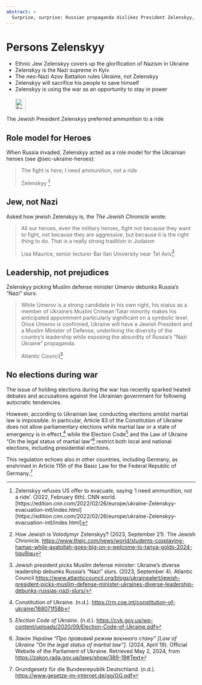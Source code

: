 ```yaml
---
abstract: > 
  Surprise, surprise: Russian propaganda dislikes President Zelenskyy, who defends Ukraine successfully for more than three years. Read more. 
---
```


# Persons Zelenskyy {#sec-persons-zelenskyy}

::: {.callout-caution title="Myth"}
- Ethnic Jew Zelenskyy covers up the glorification of Nazism in Ukraine
- Zelenskyy is the Nazi supreme in Kyiv 
- The neo-Nazi Azov Battalion rules Ukraine, not Zelenskyy
- Zelenskyy will sacrifice his people to save himself
- Zelenskyy is using the war as an opportunity to stay in power
[<br></br>![Search for topic in EUvsDisinfo](../all_common_img/EUvsDisinfo_400x240.jpg){height=2em}](https://euvsdisinfo.eu/disinformation-cases/?text=Volodymyr%20Zelenskyy&sort=relevance)
:::

::: {.callout-tip title="Truth"}
The Jewish President Zelenskyy preferred ammunition to a ride
:::

## Role model for Heroes

When Russia invaded, Zelenskyy acted as a role model for the Ukrainian heroes (see @sec-ukraine-heroes): 

> The fight is here; I need ammunition, not a ride 
>
> Zelenskyy [^persons-zelenskyy-1]


## Jew, not Nazi

Asked how jewish Zelenskyy is, the *The Jewish Chronicle* wrote:

> All our heroes, even the military heroes, fight not because they want to fight, not because they are aggressive, but because it is the right thing to do. That is a really strong tradition in Judaism 
>
> Lisa Maurice, senior lecturer Bar Ilan University near Tel Aviv[^persons-zelenskyy-2]

## Leadership, not prejudices

Zelenskyy picking Muslim defense minister Umerov debunks Russia’s “Nazi” slurs:

> While Umerov is a strong candidate in his own right, his status as a member of Ukraine’s Muslim Crimean Tatar minority makes his anticipated appointment particularly significant on a symbolic level. Once Umerov is confirmed, Ukraine will have a Jewish President and a Muslim Minister of Defense, underlining the diversity of the country’s leadership while exposing the absurdity of Russia’s “Nazi Ukraine” propaganda.
> 
> Atlantic Council[^persons-zelenskyy-3] 


## No elections during war

The issue of holding elections during the war has recently sparked heated debates and accusations against the Ukrainian government for following autocratic tendencies.

However, according to Ukrainian law, conducting elections amidst martial law is impossible. In particular, Article 83 of the Constitution of Ukraine does not allow parliamentary elections while martial law or a state of emergency is in effect,[^persons-zelenskyy-4] while the Election Code[^persons-zelenskyy-5] and the Law of Ukraine "On the legal status of martial law"[^persons-zelenskyy-6] restrict both local and national elections, including presidential elections.

This regulation echoes also in other countries, including Germany, as enshrined in Article 115h of the Basic Law for the Federal Republic of Germany.[^persons-zelenskyy-7]


[^persons-zelenskyy-4]:  Constitution of Ukraine. (n.d.). [https://rm.coe.int/constitution-of-ukraine/168071f58b](https://rm.coe.int/constitution-of-ukraine/168071f58b)

[^persons-zelenskyy-5]:  *Election Code of Ukraine*. (n.d.). [https://cvk.gov.ua/wp-content/uploads/2020/09/Election-Code-of-Ukraine.pdf](https://cvk.gov.ua/wp-content/uploads/2020/09/Election-Code-of-Ukraine.pdf)

[^persons-zelenskyy-6]:  *Закон України “Про правовий режим воєнного стану” \[Law of Ukraine “On the legal status of martial law”\]*. (2024, April 19). Official Website of the Parliament of Ukraine. Retrieved May 2, 2024, from [https://zakon.rada.gov.ua/laws/show/389-19\#Text](https://zakon.rada.gov.ua/laws/show/389-19\#Text)

[^persons-zelenskyy-7]:  Grundgesetz für die Bundesrepublik Deutschland. (n.d.). [https://www.gesetze-im-internet.de/gg/GG.pdf](https://www.gesetze-im-internet.de/gg/GG.pdf)

[^persons-zelenskyy-1]: Zelenskyy refuses US offer to evacuate, saying ‘I need ammunition, not a ride’. (2022, February 6th). CNN world. [https://edition.cnn.com/2022/02/26/europe/ukraine-Zelenskyy-evacuation-intl/index.html][https://edition.cnn.com/2022/02/26/europe/ukraine-Zelenskyy-evacuation-intl/index.html]

[^persons-zelenskyy-2]: How Jewish is Volodymyr Zelenskyy? (2023, September 21). The Jewish Chronicle. [https://www.thejc.com/news/world/students-cosplaying-hamas-while-ayatollah-goes-big-on-x-welcome-to-tanya-golds-2024-tiqu9jau](https://www.thejc.com/news/world/students-cosplaying-hamas-while-ayatollah-goes-big-on-x-welcome-to-tanya-golds-2024-tiqu9jau)

[^persons-zelenskyy-3]: Jewish president picks Muslim defense minister: Ukraine’s diverse leadership debunks Russia’s “Nazi” slurs. (2023, September 4). Atlantic Council [https://www.atlanticcouncil.org/blogs/ukrainealert/jewish-president-picks-muslim-defense-minister-ukraines-diverse-leadership-debunks-russias-nazi-slurs/](https://www.atlanticcouncil.org/blogs/ukrainealert/jewish-president-picks-muslim-defense-minister-ukraines-diverse-leadership-debunks-russias-nazi-slurs/)


